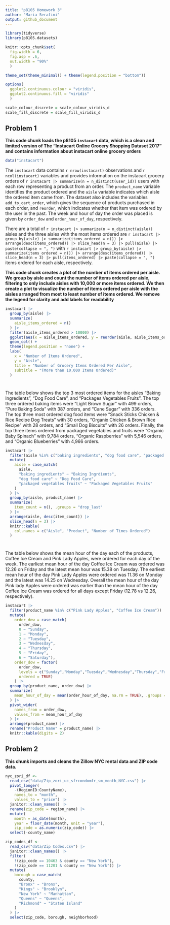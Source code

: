 ```yaml
---
title: "p8105 Homework 3"
author: "Maria Serafini"
output: github_document
---
```


```r
library(tidyverse)
library(p8105.datasets)

knitr::opts_chunk$set(
  fig.width = 6,
  fig.asp = .6,
  out.width = "90%"
  )

theme_set(theme_minimal() + theme(legend.position = "bottom"))

options(
  ggplot2.continuous.colour = "viridis",
  ggplot2.continuous.fill = "viridis"
  )

scale_colour_discrete = scale_colour_viridis_d
scale_fill_discrete = scale_fill_viridis_d
```

## Problem 1

__This code chunk loads the p8105 `instacart` data, which is a clean and limited version of The "Instacart Online Grocery Shopping Dataset 2017" and contains information about instacart online grocery orders__
```r
data("instacart")
```

The `instacart` data contains `r nrow(instacart)` observations and `r ncol(instacart)` variables and provides information on the instacart grocery orders of `r instacart |> summarize(n = n_distinct(user_id))` users with each row representing a product from an order. The `product_name` variable identifies the product ordered and the `aisle` variable indicates which aisle the ordered item came from. The dataset also includes the variables `add_to_cart_order`, which gives the sequence of products purchased in each order, and `reorder`, which indicates whether that item was ordered by the user in the past. The week and hour of day the order was placed is given by `order_dow` and `order_hour_of_day`, respectively. 

There are a total of `r instacart |> summarize(n = n_distinct(aisle))` aisles and the three aisles with the most items ordered are `r instacart |> group_by(aisle) |> summarize(items_ordered = n()) |> arrange(desc(items_ordered)) |> slice_head(n = 3) |> pull(aisle) |> paste(collapse = ", ")` with `r instacart |> group_by(aisle) |> summarize(items_ordered = n()) |> arrange(desc(items_ordered)) |> slice_head(n = 3) |> pull(items_ordered) |> paste(collapse = ", ")` items ordered for each aisle, respectively.


__This code chunk creates a plot of the number of items ordered per aisle. We group by aisle and count the number of items ordered per aisle, filtering to only include aisles with 10,000 or more items ordered. We then create a plot to visualize the number of items ordered per aisle with the aisles arranged from most to least number of items ordered. We remove the legend for clarity and add labels for readability__
```r
instacart |> 
  group_by(aisle) |> 
  summarize(
    aisle_items_ordered = n()
  ) |> 
  filter(aisle_items_ordered > 10000) |> 
  ggplot(aes(x = aisle_items_ordered, y = reorder(aisle, aisle_items_ordered), fill = aisle)) +
  geom_col() +
  theme(legend.position = "none") +
  labs(
    x = "Number of Items Ordered", 
    y = "Aisle", 
    title = "Number of Grocery Items Ordered Per Aisle",
    subtitle = "(More than 10,000 Items Ordered)"
  )
```

#
The table below shows the top 3 most ordered items for the aisles "Baking Ingredients", "Dog Food Care", and "Packages Vegetables Fruits". The top three ordered baking items were "Light Brown Sugar" with 499 orders, "Pure Baking Soda" with 387 orders, and "Cane Sugar" with 336 orders. The top three most ordered dog food items were "Snack Sticks Chicken & Rice Recipe Dog Treats" with 30 orders, "Organix Chicken & Brown Rice Recipe" with 28 orders, and "Small Dog Biscuits" with 26 orders. Finally, the top three items ordered from packaged vegetables and fruits were "Organic Baby Spinach" with 9,784 orders, "Organic Raspberries" with 5,546 orders, and "Organic Blueberries" with 4,966 orders. 

```r
instacart |> 
  filter(aisle %in% c("baking ingredients", "dog food care", "packaged vegetables fruits")) |>
  mutate(
    aisle = case_match(
      aisle,
      "baking ingredients" ~ "Baking Ingrdients",
      "dog food care" ~ "Dog Food Care",
      "packaged vegetables fruits" ~ "Packaged Vegetables Fruits"
    )
  ) |> 
  group_by(aisle, product_name) |> 
  summarize(
    item_count = n(), .groups = "drop_last"
  ) |> 
  arrange(aisle, desc(item_count)) |> 
  slice_head(n = 3) |>
  knitr::kable(
    col.names = c("Aisle", "Product", "Number of Times Ordered")
  )
```

#
The table below shows the mean hour of the day each of the products, Coffee Ice Cream and Pink Lady Apples, were ordered for each day of the week. The earliest mean hour of the day Coffee Ice Cream was ordered was 12.26 on Friday and the latest mean hour was 15.38 on Tuesday. The earliest mean hour of the day Pink Lady Apples were ordered was 11.36 on Monday and the latest was 14.25 on Wednesday. Overall the mean hour of the day Pink lady Apples were ordered was earlier than the mean hour of the day Coffee Ice Cream was ordered for all days except Friday (12.78 vs 12.26, respectively). 

```r
instacart |> 
  filter(product_name %in% c("Pink Lady Apples", "Coffee Ice Cream")) |> 
  mutate(
    order_dow = case_match(
      order_dow,
      0 ~ "Sunday",
      1 ~ "Monday",
      2 ~ "Tuesday", 
      3 ~ "Wednesday", 
      4 ~ "Thursday", 
      5 ~ "Friday",
      6 ~ "Saturday"),
    order_dow = factor(
      order_dow,
      levels = c("Sunday","Monday","Tuesday","Wednesday","Thursday","Friday","Saturday"),
      ordered = TRUE)
    ) |> 
  group_by(product_name, order_dow) |> 
  summarize(
    mean_hour_of_day = mean(order_hour_of_day, na.rm = TRUE), .groups = "drop"
  ) |> 
  pivot_wider(
    names_from = order_dow,
    values_from = mean_hour_of_day
  ) |> 
  arrange(product_name) |> 
  rename("Product Name" = product_name) |> 
  knitr::kable(digits = 2)
```


## Problem 2

__This chunk imports and cleans the Zillow NYC rental data and ZIP code data.__

```r
nyc_zori_df <-
  read_csv("data/Zip_zori_uc_sfrcondomfr_sm_month_NYC.csv") |> 
  pivot_longer(
    -(RegionID:CountyName),
    names_to = "month",
    values_to = "price") |> 
  janitor::clean_names() |> 
  rename(zip_code = region_name) |> 
  mutate(
    month = as_date(month),
    year = floor_date(month, unit = "year"),
    zip_code = as.numeric(zip_code)) |> 
  select(-county_name)

zip_codes_df <-
  read_csv("data/Zip Codes.csv") |> 
  janitor::clean_names() |> 
  filter(
    !(zip_code == 10463 & county == "New York"),
    !(zip_code == 11201 & county == "New York")) |> 
  mutate(
    borough = case_match(
      county,
      "Bronx" ~ "Bronx",
      "Kings" ~ "Brooklyn",
      "New York" ~ "Manhattan",
      "Queens" ~ "Queens",
      "Richmond" ~ "Staten Island"
    )
  ) |> 
  select(zip_code, borough, neighborhood)
```

